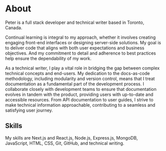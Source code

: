 # About

Peter is a full stack developer and technical writer based in Toronto, Canada.

Continual learning is integral to my approach, whether it involves creating engaging front-end interfaces or designing server-side solutions.
My goal is to deliver code that aligns with both user expectations and business objectives.
And my commitment to detail and adherence to best practices help ensure the dependability of my work.

As a technical writer, I play a vital role in bridging the gap between complex technical concepts and end-users.
My dedication to the docs-as-code methodology, including modularity and version control, means that I treat documentation as a fundamental part of the development process.
I collaborate closely with development teams to ensure that documentation evolves in tandem with the product, providing users with up-to-date and accessible resources.
From API documentation to user guides, I strive to make technical information approachable, contributing to a seamless and satisfying user journey.

## Skills

My skills are Next.js and React.js, Node.js, Express.js, MongoDB, JavaScript, HTML, CSS, Git, GitHub, and technical writing.
